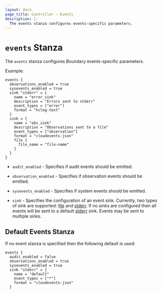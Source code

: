 ```yaml
---
layout: docs
page_title: Controller - Events
description: |-
  The events stanza configures events-specific parameters.
---
```


# `events` Stanza

The `events` stanza configures Boundary events-specific parameters.  

Example:

```hcl
events {
  observations_enabled = true
  sysevents_enabled = true
  sink "stderr" = {
    name = "error_sink"
    description = "Errors sent to stderr"
    event_types = ["error"]
    format = "hclog-text"
  }
  sink = {
    name = "obs_sink"
    description = "Observations sent to a file"
    event_types = ["observation"]
    format = "cloudevents-json"
    file {
      file_name = "file-name"
    }
  }
}
```

- `audit_enabled` - Specifies if audit events should be emitted. 

- `observation_enabled` - Specifies if observation events should be emitted. 

- `sysevents_enabled` - Specifies if system events should be emitted. 

- `sink` - Specifies the configuration of an event sink. Currently, two types of
  sink are supported: [file](/docs/configuration/events/file) and [stderr](/docs/configuration/events/stderr). If no sinks are configured then all
  events will be sent to a default [stderr](/docs/configuration/events/stderr) sink. Events may be sent to multiple
  sinks.  

##  Default Events Stanza
If no event stanza is specified then the following default is used:
```hcl
events {
  audit_enabled = false
  observations_enabled = true
  sysevents_enabled = true
  sink "stderr" = {
    name = "default"
    event_types = ["*"]
    format = "cloudevents-json"
  }
```
